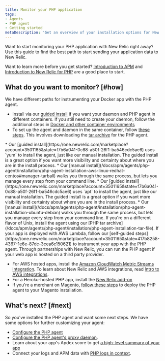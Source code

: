 ```yaml
---
title: Monitor your PHP application
tags:
- Agents
- PHP agent
- Getting started
metaDescription: 'Get an overview of your installation options for New Relic's PHP agent.'
---
```


Want to start monitoring your PHP application with New Relic right away? Use this guide to find the best path to start sending your application data to New Relic.

Want to learn more before you get started? [Introduction to APM](/docs/apm/new-relic-apm/getting-started/introduction-apm) and [Introduction to New Relic for PHP](/docs/apm/agents/php-agent/getting-started/introduction-new-relic-php) are a good place to start.

## What do you want to monitor? [#how]

<CollapserGroup>
<Collapser
    id="docker"
    title="App deployed in a Docker container"
>
We have different paths for instrumenting your Docker app with the PHP agent.  

   * Install via our [guided install](https://one.newrelic.com/marketplace?account=3501165&state=f7b6a041-0c88-a50f-26f1-ba546cdc5ae6) if you want your daemon and PHP agent in different containers. If you still need to create your daemon, follow the additional steps in [Docker and other container environments](/docs/apm/agents/php-agent/advanced-installation/docker-other-container-environments-install-php-agent#daemon-container) 
   * To set up the agent and daemon in the same container, follow [these steps](/docs/apm/agents/php-agent/advanced-installation/docker-other-container-environments-install-php-agent#install-same-container). This involves downloading the [tar archive](/docs/apm/agents/php-agent/installation/php-agent-installation-tar-file/) for the PHP agent.

</Collapser>
<Collapser
    id="redhat-centos"
    title="App deployed with RedHat, CentOS, or AWS Linux"
>
* Our [guided install](https://one.newrelic.com/marketplace?account=3501165&state=f7b6a041-0c88-a50f-26f1-ba546cdc5ae6) uses `yum` to install the agent, just like our manual installation. The guided install is a great option if you want more visibility and certainty about where you are in the install process. 
* Our [manual install](/docs/apm/agents/php-agent/installation/php-agent-installation-aws-linux-redhat-centos#manager-tarball) walks you through the same process, but lets you manage every step from your command line.
</Collapser>
<Collapser
    id="debian-ubuntu"
    title="App deployed with Debian or Ubuntu"
>
* Our [guided install](https://one.newrelic.com/marketplace?account=3501165&state=f7b6a041-0c88-a50f-26f1-ba546cdc5ae6) uses `apt` to install the agent, just like our manual installation. The guided install is a great option if you want more visibility and certainty about where you are in the install process. 
* Our [manual install](/docs/apm/agents/php-agent/installation/php-agent-installation-ubuntu-debian) walks you through the same process, but lets you manage every step from your command line.
</Collapser>
<Collapser
    id="tar"
    title="App deployed with other Unix flavors (using tar archive)"
>
If you're on a different flavor of Unix, install the agent using our [PHP tar archive](/docs/apm/agents/php-agent/installation/php-agent-installation-tar-file).
</Collapser>
<Collapser
    id="lambda"
    title="With AWS Lambda"
>
If your app is deployed with AWS Lambda, follow our [self-guided steps](https://one.newrelic.com/marketplace?account=3501165&state=417b8258-4367-1e6e-87dc-3cea6c150621) to instrument your app with the PHP agent. 
</Collapser>
<Collapser
    id="hosting-providers"
    title="App hosted on AWS, Heroku, Magento, or other hosting providers"
>
Through partnerships with New Relic, you can run the PHP agent if your web app is hosted on a third party provider. 

* For AWS hosted apps, install the [Amazon CloudWatch Metric Streams integration](/docs/infrastructure/amazon-integrations/connect/aws-metric-stream-setup). To learn about New Relic and AWS integrations, read [Intro to AWS integrations](/docs/infrastructure/amazon-integrations/get-started/introduction-aws-integrations/).
* For a Heroku-hosted PHP app, install the [New Relic add-on](/docs/apm/agents/php-agent/advanced-installation/php-agent-heroku/#installing)
* If you're a merchant on Magento, [follow these steps](/docs/accounts/install-new-relic/partner-based-installation/log-install-new-relic-partners/#magento) to deploy the PHP agent to your Magento installation.
</Collapser>
</CollapserGroup>

## What's next? [#next]

So you've installed the PHP agent and want some next steps. We have some options for further customizing your agent:

* [Configure the PHP agent](/docs/apm/agents/php-agent/configuration/php-agent-configuration/)
* [Configure the PHP agent's proxy daemon](/docs/apm/agents/php-agent/configuration/proxy-daemon-newreliccfg-settings/).
* Learn about your app's Apdex score to get [a high-level summary of your app](/docs/apm/apm-ui-pages/monitoring/apm-summary-page-view-transaction-apdex-usage-data/)
* Connect your logs and APM data with [PHP logs in context](/docs/logs/logs-context/configure-logs-context-php/).